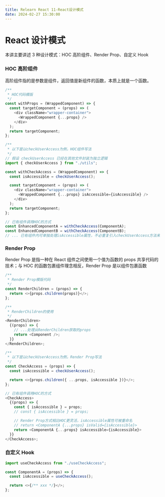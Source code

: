 ```yaml
---
title: Relearn React 11-React设计模式
date: 2024-02-27 15:30:00
---
```


# React 设计模式

本讲主要讲述 3 种设计模式：HOC 高阶组件、Render Prop、自定义 Hook

### HOC 高阶组件

高阶组件指的是参数是组件，返回值是新组件的函数，本质上就是一个函数。

```javascript
/**
 * HOC代码模版
 */
const withProps = (WrappedComponent) => {
  const targetComponent = (props) => (
    <div className="wrapper-container">
      <WrappedComponent {...props} />
    </div>
  );
  return targetComponent;
};

/**
 * 以下是以checkUserAccess为例，HOC组件写法
 */
// 假设 checkUserAccess 已经在其他文件封装为独立逻辑
import { checkUserAccess } from "./utils";

const withCheckAccess = (WrappedComponent) => {
  const isAccessible = checkUserAccess();

  const targetComponent = (props) => (
    <div className="wrapper-container">
      <WrappedComponent {...props} isAccessible={isAccessible} />
    </div>
  );
  return targetComponent;
};

// 已有组件调用HOC的方式
const EnhancedComponentA = withCheckAccess(ComponentA);
const EnhancedComponentB = withCheckAccess(ComponentB);
// ... 已有组件内可单独处理isAccessible属性，不必重复引入checkUserAccess方法来获取该属性
```

### Render Prop

Render Prop 是指一种在 React 组件之间使用一个值为函数的 props 共享代码的技术；与 HOC 的函数包裹组件理念相反，Render Prop 是以组件包裹函数

```javascript
/**
 * Render Prop模版代码
 */
const RenderChildren = (props) => {
  return <>{props.children(props)}</>;
};

/**
 * RenderChildren的使用
 */
<RenderChildren>
  {(props) => {
    // ...处理从RenderChildren获取的props
    return <Component />;
  }}
</RenderChildren>;

/**
 * 以下是以checkUserAccess为例，Render Prop写法
 */
const CheckAccess = (props) => {
  const isAccessible = checkUserAccess();

  return <>{props.children({ ...props, isAccessible })}</>;
};

// 已有组件调用HOC的方式
<CheckAccess>
  {(props) => {
    const { isAccessible } = props;
    // const { isAccessible } = props;

    // Render Prop方式相比HOC更灵活，isAccessible属性可被重命名
    // return <ComponentA {...props} isValid={isAccessible}>
    return <ComponentA {...props} isAccessible={isAccessible}>
  }}
</CheckAccess>;
```

### 自定义 Hook

```javascript
import useCheckAccess from "./useCheckAccess";

const ComponentA = (props) => {
  const isAccessible = useCheckAccess();

  return <>{/** xxx */}</>;
};
```
